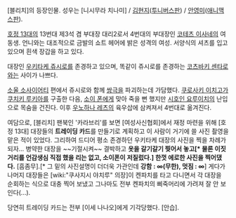 [블리치]의 등장인물. 성우는 [니시무라 치나미] / [[김현지]]([[투니버스]]판) / [[안영미]]([[애니맥스]]판).

[[호정 13대]]의 13번대 제3석 겸 부대장 대리2로서 4번대의 부대장인 [[코테츠 이사네]]의 여동생. 언니와는 대조적으로 금발의 쇼트 헤어에 밝은 성격의 여성. 서양식의 셔츠를 입고 있으며 흰색 장갑을 하고 있다.

대장인 [[우키타케 쥬시로]]를 존경하고 있으며, 똑같이 쥬시로를 존경하는 [[코츠바키 센타로]]와는 사이가 나쁘다.

[[소울 소사이어티]] 편에서 쥬시로와 함께 [[쌍극]]을 파괴하는데 가담했다. [[쿠로사키 이치고]]가 [[쿠치키 루키아]]를 구출한 다음, [[소이 폰]]에게 맞아 죽을 뻔 했지만 [[시호인 요루이치]]의 난입으로 목숨을 건진다. 이후 [[우노하나 레츠]]의 육우삽에 삼켜져서 4번대로 옮겨진다.

여담으로, [블리치] 팬북인 '카라브리'를 보면 [여성사신협회]에서 재정 마련을 위해 [호정 13대] 대장들의 '''트레이딩 카드'''를 만들기로 계획하고 이 사람이 거기에 쓸 사진 촬영을 맡은 적이 있었다. 그리하여 드디어 평소 존경하던 우키타케 대장의 사진을 찍을 차례가 되자... 병약한 대장을 ~~기절시켜~~ 결박하고 '''옷을 갈기갈기 찢어서 놓고[* 물론 이짓거리를 언감생심 직접 했을 리는 없고, 소이폰이 저질렀다.] 한껏 에로한 사진을 찍어댔다.''' [흠좀무].[* 그 밑의 사진설명이 더더욱 가관인데 '''강함 : ∞(무한), 멋짐 : ∞'''] 게다가 나머지 대장들은 [wiki:"쿠사지시 야치루" 의장]이 켄파치를 타고 다니면서 각 대장을 순회하는 식으로 대충 찍어 보냈고 그나마도 전부 켄파치의 삐죽머리에 가려져 잘 안 보인다(...).

당연히 트레이딩 카드는 전부 [이세 나나오]에게 기각당했다. [안습].

